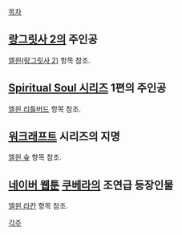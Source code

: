 {{{+1 Elwin}}}

[[목차]]

== [[랑그릿사 2]]의 주인공 ==
[[엘윈(랑그릿사 2)]] 항목 참조.

== [[Spiritual Soul 시리즈]] 1편의 주인공 ==
[[엘윈 리틀버드]] 항목 참조.

== [[워크래프트]] 시리즈의 지명 ==
[[엘윈 숲]] 항목 참조.

== [[네이버 웹툰]] [[쿠베라(웹툰)|쿠베라]]의 조연급 등장인물 ==
[[엘윈 라칸]] 항목 참조. 

[[각주]]
